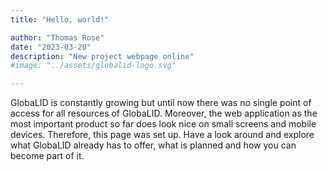 ```yaml
---
title: "Hello, world!"

author: "Thomas Rose"
date: "2023-03-20"
description: "New project webpage online"
#image: "../assets/globalid-logo.svg"

---
```


GlobaLID is constantly growing but until now there was no single point of access for all resources of GlobaLID. Moreover, the web application as the most important product so far does look nice on small screens and mobile devices. Therefore, this page was set up. Have a look around and explore what GlobaLID already has to offer, what is planned and how you can become part of it. 